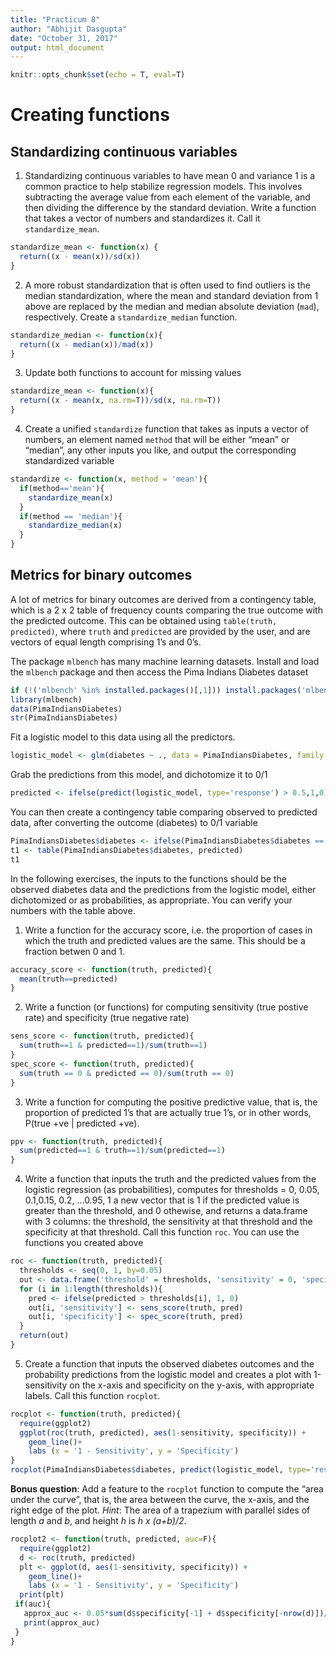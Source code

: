```yaml
---
title: "Practicum 8"
author: "Abhijit Dasgupta"
date: "October 31, 2017"
output: html_document
---
```


```r
knitr::opts_chunk$set(echo = T, eval=T)

```

# Creating functions

## Standardizing continuous variables

1. Standardizing continuous variables to have mean 0 and variance 1 is a common practice
to help stabilize regression models. This involves subtracting the average value from each 
element of the variable, and then dividing the difference by the standard deviation. Write a 
function that takes a vector of numbers and standardizes it. Call it `standardize_mean`.
```r
standardize_mean <- function(x) {
  return((x - mean(x))/sd(x))
}

```

2. A more robust standardization that is often used to find outliers is the median standardization, where the
mean and standard deviation from 1 above are replaced by the median and median absolute deviation (`mad`), respectively. Create a `standardize_median` function.
```r
standardize_median <- function(x){
  return((x - median(x))/mad(x))
}
```


3. Update both functions to account for missing values
```r
standardize_mean <- function(x){
  return((x - mean(x, na.rm=T))/sd(x, na.rm=T))
}
```


4. Create a unified `standardize` function that takes as inputs a vector of numbers, an element named  `method` that will be either "mean" or "median", any other inputs you like, 
and output the corresponding standardized variable
```r
standardize <- function(x, method = 'mean'){
  if(method=='mean'){
    standardize_mean(x)
  }
  if(method == 'median'){
    standardize_median(x)
  }
}
```

## Metrics for binary outcomes

A lot of metrics for binary outcomes are derived from a contingency table, which is 
a 2 x 2 table of frequency counts comparing the true outcome with the predicted outcome. This can be
obtained using `table(truth, predicted)`, where `truth` and `predicted`  are provided by the user, and are
vectors of equal length comprising 1's and 0's. 

The package `mlbench` has many machine learning datasets. Install and load the `mlbench` package and then access
the Pima Indians Diabetes dataset
```r
if (!('mlbench' %in% installed.packages()[,1])) install.packages('mlbench', repos = 'http://cran.rstudio.com')
library(mlbench)
data(PimaIndiansDiabetes)
str(PimaIndiansDiabetes)

```

Fit a logistic model to this data using all the predictors.
```r
logistic_model <- glm(diabetes ~ ., data = PimaIndiansDiabetes, family ='binomial')
```
Grab the predictions from this model, and dichotomize it to 0/1
```r
predicted <- ifelse(predict(logistic_model, type='response') > 0.5,1,0)
```
You can then create a contingency table comparing observed to predicted data, after converting the 
outcome (diabetes) to 0/1 variable
```r
PimaIndiansDiabetes$diabetes <- ifelse(PimaIndiansDiabetes$diabetes == 'pos',1,0)
t1 <- table(PimaIndiansDiabetes$diabetes, predicted)
t1
```

In the following exercises, the inputs to the functions should be the observed diabetes data and the predictions from the logistic model, either dichotomized or as probabilities, as appropriate. You can verify your numbers with the table above.

1. Write a function for the  accuracy score, i.e. the proportion of cases in which the truth and predicted values are the same. This should be a fraction betwen 0 and 1.
```r

accuracy_score <- function(truth, predicted){
  mean(truth==predicted)
}
```

2. Write a function (or functions) for computing sensitivity (true postive rate) and specificity (true negative rate)
```r
sens_score <- function(truth, predicted){
  sum(truth==1 & predicted==1)/sum(truth==1)
}
spec_score <- function(truth, predicted){
  sum(truth == 0 & predicted == 0)/sum(truth == 0)
}
```

3. Write a function for computing the positive predictive value, that is, the proportion of predicted 1's that are actually true 1's, or in other words, P(true +ve | predicted +ve).
```r
ppv <- function(truth, predicted){
  sum(predicted==1 & truth==1)/sum(predicted==1)
}
```

4. Write a function that inputs the truth and the predicted values from the logistic regression (as probabilities), 
computes for thresholds = 0, 0.05, 0.1,0.15,  0.2, ...0.95, 1 a new vector that is 1 if the predicted value is greater than the threshold, and 0 othewise, and returns a data.frame with 3 columns: the threshold, the sensitivity at that threshold and the specificity at that threshold. Call this function `roc`. You can use the functions you created above
```r
roc <- function(truth, predicted){
  thresholds <- seq(0, 1, by=0.05)
  out <- data.frame('threshold' = thresholds, 'sensitivity' = 0, 'specificity'=0)
  for (i in 1:length(thresholds)){
    pred <- ifelse(predicted > thresholds[i], 1, 0)
    out[i, 'sensitivity'] <- sens_score(truth, pred)
    out[i, 'specificity'] <- spec_score(truth, pred)
  }
  return(out)
}
```


5. Create a function that inputs the observed diabetes outcomes and the probability predictions from the logistic model and creates a plot with 
1-sensitivity on the x-axis and specificity on the y-axis, with appropriate labels. Call this function `rocplot`.
```r
rocplot <- function(truth, predicted){
  require(ggplot2)
  ggplot(roc(truth, predicted), aes(1-sensitivity, specificity)) +
    geom_line()+
    labs (x = '1 - Sensitivity', y = 'Specificity')
}
rocplot(PimaIndiansDiabetes$diabetes, predict(logistic_model, type='response'))
```

__Bonus question__: Add a feature to the `rocplot` function to compute the "area under the curve", that is, 
the area between the curve, the x-axis, and the right edge of the plot. _Hint_: The area of a trapezium with parallel sides of length _a_ and _b_, and height _h_ is _h x (a+b)/2_. 
```r
rocplot2 <- function(truth, predicted, auc=F){
  require(ggplot2)
  d <- roc(truth, predicted)
  plt <- ggplot(d, aes(1-sensitivity, specificity)) +
    geom_line()+
    labs (x = '1 - Sensitivity', y = 'Specificity')
  print(plt)
 if(auc){
   approx_auc <- 0.05*sum(d$specificity[-1] + d$specificity[-nrow(d)])/2
   print(approx_auc)
 } 
}
```

